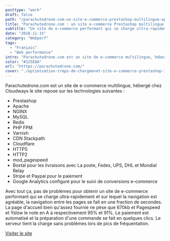 ```yaml
---
posttype: "work"
draft: false
path: "/parachutedrone-com-un-site-e-commerce-prestashop-multilingue-optimise"
title: "Parachutedrone.com : un site e-commerce Prestashop multilingue optimisé"
subtitle: "Un site de e-commerce performant qui se charge ultra-rapidement et sur lequel la navigation est agréable, la navigation entre les pages se fait en une fraction de secondes."
date: "2018-11-15"
category: "Webperf"
tags: 
  - "Français"
  - "Web performance"
intro: "Parachutedrone.com est un site de e-commerce multilingue, hébergé chez Cloudways"
color: "#125E8A"
url: "htttps://parachutedrone.com/"
cover: "./optimisation-trmps-de-chargmenet-site-e-commerce-prestashop-1.jpg"
---
```


Parachutedrone.com est un site de e-commerce multilingue, hébergé chez Cloudways le site repose sur les technologies suivantes :

- Prestashop
- Apache
- NGINX
- MySQL
- Redis
- PHP FPM
- Varnish
- CDN Stackpath
- Cloudflare
- HTTPS
- HTTP2
- mod_pagespeed
- Boxtal pour les livraisons avec La poste, Fedex, UPS, DHL et Mondial Relay
- Stripe et Paypal pour le paiement
- Google Analytics configuré pour le suivi de conversions e-commerce

Avec tout ça, pas de problèmes pour obtenir un site de e-commerce performant qui se charge ultra-rapidement et sur lequel la navigation est agréable, la navigation entre les pages se fait en une fraction de secondes. La page d'accueil bien qu'assez fournie ne pèse que 670kb et Pagespeed et Yslow le note en A à respectivement 95% et 91%. Le paiement est automatisé et la préparation d'une commande se fait en quelques clics. Le serveur tient la charge sans problèmes lors de pics de fréquentation.

[Visiter le site](https://parachutedrone.com)
